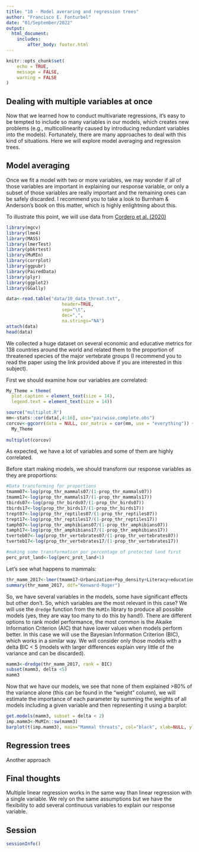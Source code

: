 ```yaml
---
title: "10 - Model averaring and regression trees"
author: "Francisco E. Fonturbel"
date: "01/September/2022"
output: 
  html_document:
    includes:
        after_body: footer.html
---
```


```r
knitr::opts_chunk$set(
	echo = TRUE,
	message = FALSE,
	warning = FALSE
)
```

## Dealing with multiple variables at once

Now that we learned how to conduct multivariate regressions, it's easy to be tempted to include so many variables in our models, which creates new problems (e.g., multicollinearity caused by introducing redundant variables into the models). Fortunately, there are many approaches to deal with this kind of situations. Here we will explore model averaging and regression trees.

## Model averaging

Once we fit a model with two or more variables, we may wonder if all of those variables are important in explaining our response variable, or only a subset of those variables are really important and the remaining ones can be safely discarded. I recommend you to take a look to Burnham & Anderson's book on this matter, which is highly enlightning about this.

To illustrate this point, we will use data from [Cordero et al. (2020)](https://www.mdpi.com/882552)

```r
library(mgcv)
library(lme4)
library(MASS)
library(lmerTest)
library(pbkrtest)
library(MuMIn)
library(corrplot)
library(ggpubr)
library(PairedData)
library(plyr)
library(ggplot2)
library(GGally)

data<-read.table("data/10_data_threat.txt", 
                     header=TRUE, 
                     sep="\t",
                     dec=",",
                     na.strings="NA")
attach(data)
head(data)
```

We collected a huge dataset on several economic and educative metrics for 138 countries around the world and related them to the proportion of threatened species of the major vertebrate groups (I recommend you to read the paper using the link provided above if you are interested in this subject).

First we should examine how our variables are correlated:

```r

My_Theme = theme(
  plot.caption = element_text(size = 14),
  legend.text = element_text(size = 14))

source("multiplot.R")
mm<-stats::cor(data[,4:16], use="pairwise.complete.obs")
corcov<-ggcorr(data = NULL, cor_matrix = cor(mm, use = "everything")) +
  My_Theme
        
multiplot(corcov)
```

As expected, we have a lot of variables and some of them are highly correlated.

Before start making models, we should transform our response variables as they are proportions:

```r

#Data transforming for proportions
tmamm07<-log(prop_thr_mammals07/(1-prop_thr_mammals07))
tmamm17<-log(prop_thr_mammals17/(1-prop_thr_mammals17))
tbirds07<-log(prop_thr_birds07/(1-prop_thr_birds07))
tbirds17<-log(prop_thr_birds17/(1-prop_thr_birds17))
trept07<-log(prop_thr_reptiles07/(1-prop_thr_reptiles07))
trept17<-log(prop_thr_reptiles17/(1-prop_thr_reptiles17))
tamph07<-log(prop_thr_amphibians07/(1-prop_thr_amphibians07))
tamph17<-log(prop_thr_amphibians17/(1-prop_thr_amphibians17))
tverteb07<-log(prop_thr_vertebrates07/(1-prop_thr_vertebrates07))
tverteb17<-log(prop_thr_vertebrates17/(1-prop_thr_vertebrates17))

#making some transformation por percentage of protected land first
perc_prot_land<-log(perc_prot_land+1)

```

Let's see what happens to mammals:

```r
thr_mamm_2017<-lmer(tmamm17~Urbanization+Pop_density+Literacy+education_GDP+money_educ+perc_prot_land+protected_area+(1 | Geography), na.action = "na.fail")
summary(thr_mamm_2017, ddf="Kenward-Roger")
```

So, we have several variables in the models, some have significant effects but other don't. So, which variables are the most relevant in this case? We will use the `dredge` function from the `MuMIn` library to produce all possible models (yes, they are way too many to do this by hand!). There are different options to rank model performance, the most common is the Akaike Information Criterion (AIC) that have lower values when models perform better. In this case we will use the Bayesian Information Criterion (BIC), which works in a similar way. We will consider only those models with a delta BIC < 5 (models with larger differences explain very little of the variance and can be discarded).


```r
mamm3<-dredge(thr_mamm_2017, rank = BIC)
subset(mamm3, delta <5)
mamm3
```

Now that we have our models, we see that none of them explained >80% of the variance alone (this can be found in the "weight" column), we will estimate the importance of each parameter by summing the weights of all models including a given variable and then representing it using a barplot:

```r
get.models(mamm3, subset = delta < 2)
imp.mamm3<-MuMIn::sw(mamm3)
barplot(t(imp.mamm3), main="Mammal threats", col="black", xlab=NULL, ylab="Relative support", las = 2)
```


## Regression trees

Another approach


## Final thoughts

Multiple linear regression works in the same way than linear regression with a single variable. We rely on the same assumptions but we have the flexibility to add several continuous variables to explain our response variable.


## Session

```r
sessionInfo()
```